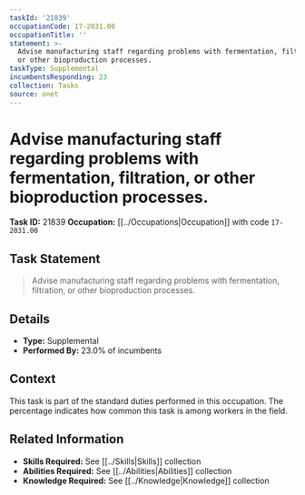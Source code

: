```yaml
---
taskId: '21839'
occupationCode: 17-2031.00
occupationTitle: ''
statement: >-
  Advise manufacturing staff regarding problems with fermentation, filtration,
  or other bioproduction processes.
taskType: Supplemental
incumbentsResponding: 23
collection: Tasks
source: onet
---
```

# Advise manufacturing staff regarding problems with fermentation, filtration, or other bioproduction processes.

**Task ID:** 21839
**Occupation:** [[../Occupations|Occupation]] with code `17-2031.00`

## Task Statement

> Advise manufacturing staff regarding problems with fermentation, filtration, or other bioproduction processes.

## Details

- **Type:** Supplemental
- **Performed By:** 23.0% of incumbents

## Context

This task is part of the standard duties performed in this occupation. The percentage indicates how common this task is among workers in the field.

## Related Information

- **Skills Required:** See [[../Skills|Skills]] collection
- **Abilities Required:** See [[../Abilities|Abilities]] collection
- **Knowledge Required:** See [[../Knowledge|Knowledge]] collection
